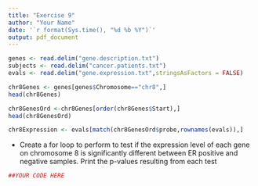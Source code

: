 ```yaml
---
title: "Exercise 9"
author: "Your Name"
date: '`r format(Sys.time(), "%d %b %Y")`'
output: pdf_document
---
```


```r
genes <- read.delim("gene.description.txt")
subjects <- read.delim("cancer.patients.txt")
evals <- read.delim("gene.expression.txt",stringsAsFactors = FALSE)
```


```r
chr8Genes <- genes[genes$Chromosome=="chr8",]
head(chr8Genes)
```

```r
chr8GenesOrd <-chr8Genes[order(chr8Genes$Start),]
head(chr8GenesOrd)
```

```r
chr8Expression <- evals[match(chr8GenesOrd$probe,rownames(evals)),]
```

- Create a for loop to perform to test if the expression level of each gene on chromosome 8 is significantly different between ER positive and negative samples. Print the p-values resulting from each test

```r
##YOUR CODE HERE
```

